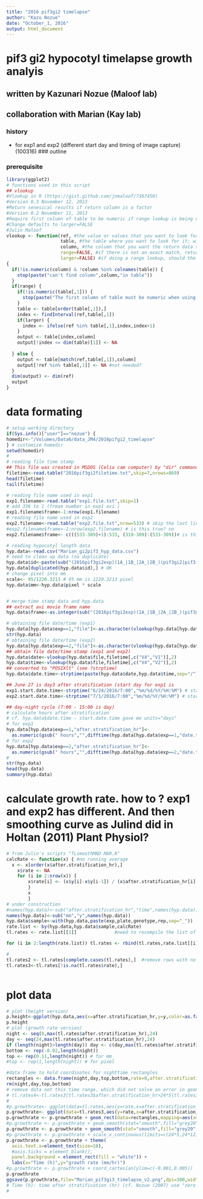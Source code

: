 ```yaml
---
title: "2016 pif3gi2 timelapse"
author: "Kazu Nozue"
date: "October_1, 2016"
output: html_document
---
```

# pif3 gi2 hypocotyl timelapse growth analyis
## written by Kazunari Nozue (Maloof lab)
## collaboration with Marian (Kay lab)
### history
* for exp1 and exp2 (different start day and timing of image capture) (100316)
### outline

### prerequisite
```r
library(ggplot2)
# functions used in this script
## vlookup
#Vlookup in R (https://gist.github.com/jnmaloof/7367450)
#Version 0.3 November 12, 2013
#Return senesical results if return column is a factor
#Version 0.2 November 11, 2013
#Require first column of table to be numeric if range lookup is being done
#Change defaults to larger=FALSE
#Julin Maloof
vlookup <- function(ref, #the value or values that you want to look for
                    table, #the table where you want to look for it; will look in first column
                    column, #the column that you want the return data to come from,
                    range=FALSE, #if there is not an exact match, return the closest?
                    larger=FALSE) #if doing a range lookup, should the smaller or larger key be used?)
{
  if(!is.numeric(column) & !column %in% colnames(table)) {
    stop(paste("can't find column",column,"in table"))
  }
  if(range) {
    if(!is.numeric(table[,1])) {
      stop(paste("The first column of table must be numeric when using range lookup"))
    }
    table <- table[order(table[,1]),] 
    index <- findInterval(ref,table[,1])
    if(larger) {
      index <- ifelse(ref %in% table[,1],index,index+1)
    }
    output <- table[index,column]
    output[!index <= dim(table)[1]] <- NA
    
  } else {
    output <- table[match(ref,table[,1]),column]
    output[!ref %in% table[,1]] <- NA #not needed?
  }
  dim(output) <- dim(ref)
  output
}
```
# data formating
```r
# setup working directory
if(Sys.info()["user"]=="nozue") {
homedir<-"/Volumes/Data6/data_JM4/2016pifgi2_timelapse"
} # customize homedir
setwd(homedir)
# 
# reading file time stamp
## This file was created in MSDOS (Celia cam computer) by "dir" command
filetime<-read.table("2016pif3gi2filetime.txt",skip=7,nrows=869)
head(filetime)
tail(filetime)

# reading file name used in exp1
exp1.filename<-read.table("exp1.file.txt",skip=1)
# add 336 to 1 (frmae number in exp1 avi )
exp1.filename$frame<-1:nrow(exp1.filename)
# reading file name used in exp2
exp2.filename<-read.table("exp2.file.txt",nrow=533) # skip the last line "exp2.file.txt"
#exp2.filename$frame<-1:nrow(exp2.filename) # is this true? no 
exp2.filename$frame<- c(((533-309)+1):533, (310-309):(533-309))# is this true? OK. Probably I should fix it becasue this is dirty. (100316)

# reading hypocotyl length data
hyp.data<-read.csv("Marian_gi2pif3_hyp_data.csv")
# need to clean up data (no duplicate)
hyp.data$id<-paste(sub("(2016pif3gi2exp)(1A_|1B_|2A_|2B_)(pif3gi2|pif3|gi2|Col)(.avi:)([[:digit:]]+)([[:print:]]+)","\\1\\2\\3\\4\\5",hyp.data$label),hyp.data$rep,sep="_")
hyp.data[duplicated(hyp.data$id),] # OK
# change pixel into mm
scale<- 95/1220.3213 # 95 mm is 1220.3213 pixel
hyp.data$mm<-hyp.data$pixel * scale


# merge time stamp data and hyp.data
## extract avi movie frame name
hyp.data$frame<-as.integer(sub("(2016pif3gi2exp)(1A_|1B_|2A_|2B_)(pif3gi2|pif3|gi2|Col)(.avi:)([[:digit:]]+)([[:print:]]+)","\\5",hyp.data$label)) 

# obtaining file date/time (exp1)
hyp.data[hyp.data$exp==1,"file"]<-as.character(vlookup(hyp.data[hyp.data$exp==1,"frame"],exp1.filename[,2:1],2))
str(hyp.data)
# obtaining file date/time (exp2)
hyp.data[hyp.data$exp==2,"file"]<-as.character(vlookup(hyp.data[hyp.data$exp==2,"frame"],exp2.filename[,2:1],2))
## obtain file date/time stamp (exp1 and exp2)
hyp.data$date<-vlookup(hyp.data$file,filetime[,c("V4","V1")],2)
hyp.data$time<-vlookup(hyp.data$file,filetime[,c("V4","V2")],2)
## converted to "POSIXlt" (see ?strptime)
hyp.data$date.time<-strptime(paste(hyp.data$date,hyp.data$time,sep="/"),"%m/%d/%Y/%H:%M")

## June 27 is day3 after stratification (start day for exp1 is 
exp1.start.date.time<-strptime("6/24/2016/7:00","%m/%d/%Y/%H:%M") # start date time for exp1
exp2.start.date.time<-strptime("7/1/2016/7:00","%m/%d/%Y/%H:%M") # start date time for exp2

## day-night cycle (7:00 - 15:00 is day)
# calculate hours after stratification 
# cf. hyp.data$date.time - start.date.time gave me units="days"
# for exp1
hyp.data[hyp.data$exp==1,"after.stratification_hr"]<-
  as.numeric(gsub(" hours","",difftime(hyp.data[hyp.data$exp==1,"date.time"],exp1.start.date.time,units="hours"))) # see more in ?difftime
# for exp2
hyp.data[hyp.data$exp==2,"after.stratification_hr"]<-
  as.numeric(gsub(" hours","",difftime(hyp.data[hyp.data$exp==2,"date.time"],exp2.start.date.time,units="hours"))) # see more in ?difftime
# 
str(hyp.data)
head(hyp.data)
summary(hyp.data)

```

# calculate growth rate. how to ? exp1 and exp2 has different. And then smoothing curve as Julind did in Holtan (2011) Plant Physiol?
```r
# from Julin's scripts "TLsmoothMND MAR.R"
calcRate <- function(x) { #no running average
  x <- x[order(x$after.stratification_hr),] 
	x$rate <- NA
	for (i in 2:nrow(x)) {
		x$rate[i] <- (x$y[i]-x$y[i-1]) / (x$after.stratification_hr[i] -x$after.stratification_hr[i-1])
		}
		x
		} 
# under construction
#names(hyp.data)<-sub("after.stratification_hr","time",names(hyp.data))
names(hyp.data)<-sub("mm","y",names(hyp.data))
hyp.data$sample<-with(hyp.data,paste(exp,plate,genotype,rep,sep="_")) 
rate.list <- by(hyp.data,hyp.data$sample,calcRate) 
tl.rates <- rate.list[[1]]              #need to recompile the list of dataframes into one dataframe.  this will hold it

for (i in 2:length(rate.list)) tl.rates <- rbind(tl.rates,rate.list[[i]]) #merge into one frame

# 
tl.rates2 <- tl.rates[complete.cases(tl.rates),]  #remove rows with no data.(from J). Error in complete.cases(tl.rates) : not all arguments have the same length (Kazu)
tl.rates3<-tl.rates[!is.na(tl.rates$rate),]



```

# plot data
```r
# plot (height version)
p.height<-ggplot(hyp.data,aes(x=after.stratification_hr,y=y,color=as.factor(rep),shape=factor(exp))) + geom_point()+facet_grid(genotype~exp)
p.height
# plot (growth rate version)
night <- seq(8,max(tl.rates$after.stratification_hr),24)
day <- seq(24,max(tl.rates$after.stratification_hr),24)
if (length(night)>length(day)) day <- c(day,max(tl.rates$after.stratification_hr))
bottom <- rep(-0.02,length(night))
top <- rep(0.11,length(night)) # for mm
#top <- rep(1,length(night)) # for pixel

#data frame to hold coordinates for nighttime rectangles
rectangles <- data.frame(night,day,top,bottom,rate=0,after.stratification_hr=0)
rm(night,day,top,bottom)
# remove data not this time range, which did not solve an error in geom_smooth()
# tl.rates4<-tl.rates3[tl.rates3$after.stratification_hr>24*5|tl.rates3$after.stratification_hr<24*12,]
#
#p.growthrate<- ggplot(data=tl.rates,aes(y=rate,x=after.stratification_hr))  + facet_wrap(~genotype,ncol=1) + theme_classic()
p.growthrate<- ggplot(data=tl.rates3,aes(y=rate,x=after.stratification_hr))  + facet_grid(genotype~.)
p.growthrate <- p.growthrate + geom_rect(data=rectangles,mapping=aes(xmin=night,xmax=day,ymin=bottom,ymax=top),fill="grey80")
#p.growthrate <- p.growthrate + geom_smooth(stat="smooth",fill="grey20",method="loess",span=.1,n=200)
p.growthrate <- p.growthrate + geom_smooth(stat="smooth",fill="grey20",method="loess",span=.1,n=200) # needs to play with span and n
#p.growthrate <- p.growthrate + scale_x_continuous(limits=c(24*5,24*12))
p.growthrate <- p.growthrate + theme(
  axis.text.x=element_text(size=18),
  #axis.ticks = element_blank(),
  panel.background = element_rect(fill = "white")) + 
  labs(x="Time (h)",y="growth rate (mm/hr)")
#p.growthrate <- p.growthrate + coord_cartesian(ylim=c(-0.001,0.005))
p.growthrate
ggsave(p.growthrate,file="Marian_pif3gi3_timelapse_v2.png",dpi=300,width=11,height=8) # needs to clean up graph
# Time (h): time after stratification (hr) (cf. Nozue (2007) use "zero indicates dawn of the fourth day")
# 



```

